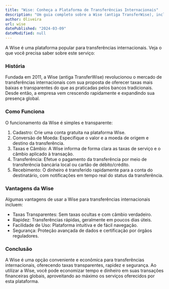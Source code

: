 ```yaml
---
title: "Wise: Conheça a Plataforma de Transferências Internacionais"
description: "Um guia completo sobre a Wise (antiga TransferWise), incluindo sua história, como funciona a plataforma e as vantagens de usar este serviço para transferências internacionais."
author: Oliveira
url: wise
datePublished: "2024-03-09"
dateModified: null
---
```


A Wise é uma plataforma popular para transferências internacionais. Veja o que você precisa saber sobre este serviço:

### História

Fundada em 2011, a Wise (antiga TransferWise) revolucionou o mercado de transferências internacionais com sua proposta de oferecer taxas mais baixas e transparentes do que as praticadas pelos bancos tradicionais. Desde então, a empresa vem crescendo rapidamente e expandindo sua presença global.

### Como Funciona

O funcionamento da Wise é simples e transparente:

1. Cadastro: Crie uma conta gratuita na plataforma Wise.
2. Conversão de Moeda: Especifique o valor e a moeda de origem e destino da transferência.
3. Taxas e Câmbio: A Wise informa de forma clara as taxas de serviço e o câmbio aplicado à transação.
4. Transferência: Efetue o pagamento da transferência por meio de transferência bancária local ou cartão de débito/crédito.
5. Recebimento: O dinheiro é transferido rapidamente para a conta do destinatário, com notificações em tempo real do status da transferência.

### Vantagens da Wise

Algumas vantagens de usar a Wise para transferências internacionais incluem:

- Taxas Transparentes: Sem taxas ocultas e com câmbio verdadeiro.
- Rapidez: Transferências rápidas, geralmente em poucos dias úteis.
- Facilidade de Uso: Plataforma intuitiva e de fácil navegação.
- Segurança: Proteção avançada de dados e certificação por órgãos reguladores.

### Conclusão

A Wise é uma opção conveniente e econômica para transferências internacionais, oferecendo taxas transparentes, rapidez e segurança. Ao utilizar a Wise, você pode economizar tempo e dinheiro em suas transações financeiras globais, aproveitando ao máximo os serviços oferecidos por esta plataforma.

